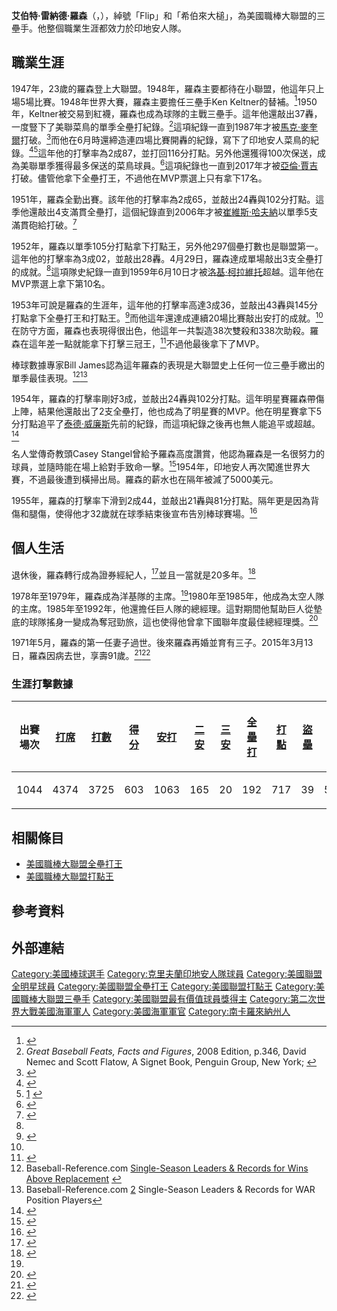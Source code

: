 {{Infobox baseball biography
|name        = 艾爾·羅森<br/>Al Rosen
|image       = Al Rosen 1953.jpg
|image_size  =
|caption     = 1953年的羅森
|position    = [[三壘手|三壘手]]
|bats        = 右
|throws      = 右
|birth_date  = {{Birth date|1924|2|29}}
|birth_place = {{USA}}[[南卡羅來納州|南卡羅來納州]][[斯帕坦堡_(南卡羅來納州)|斯帕坦堡]]
|death_date  = {{Death date and age|2015|3|13|1924|2|29}}
|death_place = {{USA}}[[加利福尼亞州|加利福尼亞州]][[蘭喬默拉日|蘭喬默拉日]]
|debutleague = 美國職棒大聯盟
|debutdate   = 9月10日
|debutyear   = 1947年
|debutteam   = 克里夫蘭印地安人
|finalleague = 美國職棒大聯盟
|finaldate   = 9月30日
|finalyear   = 1956年
|finalteam   = 克里夫蘭印地安人
|statleague  = 美國職棒大聯盟
|stat1label  = [[打擊率|打擊率]]
|stat1value  = .285
|stat2label  = [[全壘打|全壘打]]
|stat2value  = 192
|stat3label  = [[打點|打點]]
|stat3value  = 717
|teams=
* [[克里夫蘭印地安人|克里夫蘭印地安人]] ({{mlby|1947}}–{{mlby|1956}})
|highlights=
* 4×[[美國職棒大聯盟全明星賽|全明星賽]] ([[1952年美國職棒大聯盟全明星賽|1952]]–[[1955年美國職棒大聯盟全明星賽|1955]])
* [[世界大賽|世界大賽]]冠軍 ([[1948年世界大賽|1948]])
* [[美國職棒大聯盟最有價值球員獎|美聯MVP]] (1953)
* 2×[[美國職棒大聯盟全壘打王|美聯全壘打王]] (1950,1953)
* 2×[[美國職棒大聯盟打點王|美聯打點王]] (1952,1953)
* [[克里夫蘭印地安人|克里夫蘭印地安人]]名人堂
|hoflink  = 美國國家棒球名人堂暨博物館
|hoftype  = 美國棒球名人堂
|hofdate  = 
|hofvote  = 
|hofmethod= 
}}
'''艾伯特·雷納德·羅森'''（{{lang-en|Albert Leonard Rosen}}，{{bd|1924年|2月29日|2015年|3月13日|}}），綽號「Flip」和「希伯來大槌」，為美國職棒大聯盟的三壘手。他整個職業生涯都效力於印地安人隊。
==職業生涯==
1947年，23歲的羅森登上大聯盟。1948年，羅森主要都待在小聯盟，他這年只上場5場比賽。1948年世界大賽，羅森主要擔任三壘手Ken Keltner的替補。<ref>{{cite news|title=Rosen and 24 Other Indians Are Ruled Eligible To COmpete In World Series|work=[[The_Plain_Dealer|The Plain Dealer]]|date=1948-09-29|page=26}}</ref>1950年，Keltner被交易到紅襪，羅森也成為球隊的主戰三壘手。這年他還敲出37轟，一度豎下了美聯菜鳥的單季全壘打紀錄。<ref>''Great Baseball Feats, Facts and Figures'', 2008 Edition, p.346, David Nemec and Scott Flatow, A Signet Book, Penguin Group, New York; {{ISBN|978-0-451-22363-0}}</ref>這項紀錄一直到1987年才被[[馬克·麥奎爾|馬克·麥奎爾]]打破。<ref>{{cite web|agency=Associated Press Archive|title=Baseball Today|url=http://docs.newsbank.com/g/GooglePM/APAB/lib00581,122CA98E1CEF7498.html|date=2008-08-10|access-date=2011-10-26|archive-url=https://archive.today/20120708140841/http://docs.newsbank.com/g/GooglePM/APAB/lib00581,122CA98E1CEF7498.html|archive-date=2012-07-08}}</ref>而他在6月時還締造連四場比賽開轟的紀錄，寫下了印地安人菜鳥的紀錄。<ref>{{cite news|url=http://www.cleveland.com/tribe/index.ssf/2011/08/jason_kipnis_on_a_hr_roll_clev.html |accessdate=2012-11-04 |location=Cleveland, Ohio |date=2011-08-04 |work=[[The_Plain_Dealer|The Plain Dealer]] |title=Jason Kipnis on a HR roll: Cleveland Indians daily briefing |first=Paul |last=Hoynes|archiveurl=https://web.archive.org/web/20121014231618/http://www.cleveland.com/tribe/index.ssf/2011/08/jason_kipnis_on_a_hr_roll_clev.html |archivedate=2012-10-14 }}</ref><ref>[http://www.cleveland.com/tribe/index.ssf/2011/08/jason_kipnis_on_a_hr_roll_clev.html] {{webarchive |url=https://web.archive.org/web/20121014231618/http://www.cleveland.com/tribe/index.ssf/2011/08/jason_kipnis_on_a_hr_roll_clev.html |date=2012-10-14 }}</ref>這年他的打擊率為2成87，並打回116分打點。另外他還獲得100次保送，成為美聯單季獲得最多保送的菜鳥球員。<ref name="docstoc.com">{{cite web|url=http://www.docstoc.com/docs/2505908/Cleveland-Indians-RecordsHistory|accessdate=2012-11-01|title=Cleveland Indians Records/History|archive-date=2016-07-01|archive-url=https://web.archive.org/web/20160701174121/http://www.docstoc.com/docs/2505908/Cleveland-Indians-RecordsHistory|dead-url=no}}</ref>這項紀錄也一直到2017年才被[[亞倫·賈吉|亞倫·賈吉]]打破。儘管他拿下全壘打王，不過他在MVP票選上只有拿下17名。

1951年，羅森全勤出賽。該年他的打擊率為2成65，並敲出24轟與102分打點。這季他還敲出4支滿貫全壘打，這個紀錄直到2006年才被[[崔維斯·哈夫納|崔維斯·哈夫納]]以單季5支滿貫砲給打破。<ref>{{cite news|newspaper=[[Reading_Eagle|Reading Eagle]]|date=2006-07-08|accessdate=2012-11-01|title=Hafner hits record fifth grand slam|url=https://news.google.com/newspapers?id=LGMxAAAAIBAJ&sjid=MqIFAAAAIBAJ&pg=2697,3287400&dq=al-rosen+record&hl=en|archive-date=2020-11-07|archive-url=https://web.archive.org/web/20201107114407/https://news.google.com/newspapers?id=LGMxAAAAIBAJ&sjid=MqIFAAAAIBAJ&pg=2697,3287400&dq=al-rosen+record&hl=en|dead-url=no}}</ref>

1952年，羅森以單季105分打點拿下打點王，另外他297個壘打數也是聯盟第一。這年他的打擊率為3成02，並敲出28轟。4月29日，羅森達成單場敲出3支全壘打的成就。<ref name="docstoc.com"/>這項隊史紀錄一直到1959年6月10日才被[[洛基·柯拉維托|洛基·柯拉維托]]超越。這年他在MVP票選上拿下第10名。

1953年可說是羅森的生涯年，這年他的打擊率高達3成36，並敲出43轟與145分打點拿下全壘打王和打點王。<ref>{{cite web|url=https://www.baseball-reference.com/teams/CLE/leaders_bat_50_season.shtml|title=Cleveland Indians Top 50 Single-Season Batting Leaders - Baseball-Reference.com|website=Baseball-Reference.com|accessdate=2017-09-20|archive-date=2019-10-31|archive-url=https://web.archive.org/web/20191031040101/https://www.baseball-reference.com/teams/CLE/leaders_bat_50_season.shtml|dead-url=no}}</ref>而他這年還達成連續20場比賽敲出安打的成就。<ref name="docstoc.com"/>在防守方面，羅森也表現得很出色，他這年一共製造38次雙殺和338次助殺。羅森在這年差一點就能拿下打擊三冠王，<ref name=warsinskey>{{cite web|url=http://www.cleveland.com/tribe/index.ssf/2013/09/cleveland_indians_infielder_al.html|title=Cleveland Indians infielder Al Rosen's quest for baseball's 1953 Triple Crown went down to the wire 60 years ago Friday|accessdate=2013-09-27|first=Tim|last=Warsinskey|publisher=Cleveland Plain Dealer ([[cleveland.com|cleveland.com]])|date=2013-09-26|archive-date=2016-10-18|archive-url=https://web.archive.org/web/20161018131849/http://www.cleveland.com/tribe/index.ssf/2013/09/cleveland_indians_infielder_al.html|dead-url=no}}</ref>不過他最後拿下了MVP。

棒球數據專家Bill James認為這年羅森的表現是大聯盟史上任何一位三壘手繳出的單季最佳表現。<ref>Baseball-Reference.com [https://www.baseball-reference.com/leaders/WAR_season.shtml Single-Season Leaders & Records for Wins Above Replacement] {{Wayback|url=https://www.baseball-reference.com/leaders/WAR_season.shtml |date=20210418181154 }}</ref><ref>Baseball-Reference.com [https://www.baseball-reference.com/leaders/WAR_bat_season.shtml] {{Wayback|url=https://www.baseball-reference.com/leaders/WAR_bat_season.shtml |date=20210503034618 }} Single-Season Leaders & Records for WAR Position Players</ref>

1954年，羅森的打擊率剛好3成，並敲出24轟與102分打點。這年明星賽羅森帶傷上陣，結果他還敲出了2支全壘打，他也成為了明星賽的MVP。他在明星賽拿下5分打點追平了[[泰德·威廉斯|泰德·威廉斯]]先前的紀錄，而這項紀錄之後再也無人能追平或超越。<ref>{{cite web |url=http://mlb.mlb.com/news/article.jsp?ymd=20110711&content_id=21737670&vkey=news_mlb&c_id=mlb |accessdate=2012-11-01 |title=Fascinating facts about the All-Star Game |first=Roger |last=Schlueter |publisher=[[MLB.com|MLB.com]] |date=2011-07-11 |archive-date=2013-10-23 |archive-url=https://web.archive.org/web/20131023120050/http://mlb.mlb.com/news/article.jsp?ymd=20110711&content_id=21737670&vkey=news_mlb&c_id=mlb |dead-url=no }}</ref>

名人堂傳奇教頭Casey Stangel曾給予羅森高度讚賞，他認為羅森是一名很努力的球員，並隨時能在場上給對手致命一擊。<ref>{{cite news |url=http://www.time.com/time/magazine/article/0,9171,858499,00.html |title=Sport: Top of the League |work=[[TIME|TIME]] |date=1954-07-05 |accessdate=2010-04-09 |archive-date=2009-09-05 |archive-url=https://web.archive.org/web/20090905064904/http://www.time.com/time/magazine/article/0,9171,858499,00.html |dead-url=yes }}</ref>1954年，印地安人再次闖進世界大賽，不過最後遭到橫掃出局。羅森的薪水也在隔年被減了5000美元。

1955年，羅森的打擊率下滑到2成44，並敲出21轟與81分打點。隔年更是因為背傷和腿傷，使得他才32歲就在球季結束後宣布告別棒球賽場。<ref>{{cite web|url=http://www.thebaseballpage.com/players/rosenal01.php |title=Al Rosen Facts from |publisher=The Baseball Page.com |accessdate=2010-04-09|archiveurl=https://web.archive.org/web/20101221051412/http://www.thebaseballpage.com/players/rosenal01.php |archivedate=2010-12-21 }}</ref>
==個人生活==
退休後，羅森轉行成為證券經紀人，<ref>{{cite web|url=http://www.historicbaseball.com/players/r/rosen_al.html|title=Al Rosen – Exploded on the scene in the AL|publisher=Historicbaseball.com|accessdate=2010-04-09|archive-date=2020-11-04|archive-url=https://web.archive.org/web/20201104102434/http://www.historicbaseball.com/players/r/rosen_al.html|dead-url=no}}</ref>並且一當就是20多年。<ref name=Chron>{{cite news|url=https://www.nytimes.com/2010/05/08/sports/baseball/08steinbrenner.html|accessdate=2012-11-04|date=2010-05-07|work=[[The_New_York_Times|The New York Times]]|title=Chronicling Steinbrenner and His Turbulent Tenure|first=Richard|last=Sandomir|authorlink=Richard Sandomir|archive-date=2020-11-08|archive-url=https://web.archive.org/web/20201108170559/https://www.nytimes.com/2010/05/08/sports/baseball/08steinbrenner.html|dead-url=no}}</ref>

1978年至1979年，羅森成為洋基隊的主席。<ref name=Chron/>1980年至1985年，他成為太空人隊的主席。1985年至1992年，他還擔任巨人隊的總經理。這對期間他幫助巨人從墊底的球隊搖身一變成為奪冠勁旅，這也使得他曾拿下國聯年度最佳總經理獎。<ref>{{cite web|url=http://www.baseballlibrary.com/ballplayers/player.php?name=Al_Rosen_1924 |title=Al Rosen profile at |publisher=BaseballLibrary.com |accessdate=2010-04-09|archiveurl=https://web.archive.org/web/20110604105218/http://www.baseballlibrary.com/ballplayers/player.php?name=Al_Rosen_1924 |archivedate=2011-06-04 }}</ref>

1971年5月，羅森的第一任妻子過世。後來羅森再婚並育有三子。2015年3月13日，羅森因病去世，享壽91歲。<ref>{{cite web |url=http://m.mlb.com/news/article/112723684/al-rosen-the-1953-al-mvp-with-indians-and-an-executive-for-yankees-astros-and-giants |title=Rosen, 1953 MVP and four-time All-Star, dies at 91 |last1= |first1= |last2= |first2= |date= |website= |publisher=mlb.com |accessdate=2015-03-14 |archive-date=2017-09-21 |archive-url=https://web.archive.org/web/20170921144510/http://m.mlb.com/news/article/112723684/al-rosen-the-1953-al-mvp-with-indians-and-an-executive-for-yankees-astros-and-giants/ |dead-url=yes }}</ref><ref>{{cite web|url=http://www.nydailynews.com/sports/baseball/yankees/mvp-yankee-exec-al-rosen-dies-91-article-1.2149520|title=Former MVP, Yankee exec Al Rosen dies at 91|publisher=|accessdate=2017-09-20|archive-date=2020-06-30|archive-url=https://web.archive.org/web/20200630122157/https://www.nydailynews.com/sports/baseball/yankees/mvp-yankee-exec-al-rosen-dies-91-article-1.2149520|dead-url=no}}</ref>
===生涯打擊數據===
{| class="wikitable"
! 出賽場次!! [[打席數|打席]]!! [[打數|打數]]!! [[得分_(棒球)|得分]]!! [[安打|安打]]!! [[二壘安打|二安]]
! [[三壘安打|三安]]!! [[全壘打|全壘打]]!! [[打點|打點]]!! [[盜壘|盜壘]]
! [[保送|保送]]!! [[三振|三振]]!! [[打擊率|打擊率]]!! [[上壘率|上壘率]]!! [[長打率|長打率]]
! [[觸身球|觸身球]]!! 守備率
|-
| 1044 || 4374 || 3725 || 603 || 1063 || 165 || 20 || 192 || 717 || 39 || 587 || 385 || .285 || .384 || .495 || 27 || .965
|}
==相關條目==
* [[美國職棒大聯盟全壘打王|美國職棒大聯盟全壘打王]]
* [[美國職棒大聯盟打點王|美國職棒大聯盟打點王]]
==參考資料==
{{Reflist|30em}}
==外部連結==
{{Commons category|Al Rosen}}
{{Baseballstats|mlb=121461|espn=26947|br=r/rosenal01|fangraphs=1011208}}

{{AL MVPs}}
{{美國聯盟全壘打王}}
{{1948年世界大賽冠軍克里夫蘭印地安人隊名單}}
{{Authority control}}

{{DEFAULTSORT:Rosen, Al}}
[[Category:美國棒球選手|Category:美國棒球選手]]
[[Category:克里夫蘭印地安人隊球員|Category:克里夫蘭印地安人隊球員]]
[[Category:美國聯盟全明星球員|Category:美國聯盟全明星球員]]
[[Category:美國聯盟全壘打王|Category:美國聯盟全壘打王]]
[[Category:美國聯盟打點王|Category:美國聯盟打點王]]
[[Category:美國職棒大聯盟三壘手|Category:美國職棒大聯盟三壘手]]
[[Category:美國聯盟最有價值球員獎得主|Category:美國聯盟最有價值球員獎得主]]
[[Category:第二次世界大戰美國海軍軍人|Category:第二次世界大戰美國海軍軍人]]
[[Category:美國海軍軍官|Category:美國海軍軍官]]
[[Category:南卡羅來納州人|Category:南卡羅來納州人]]